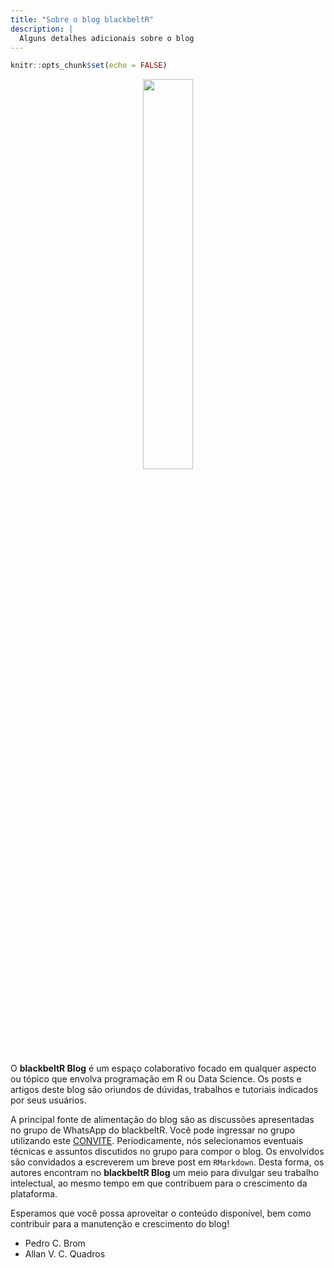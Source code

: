 ```yaml
---
title: "Sobre o blog blackbeltR"
description: |
  Alguns detalhes adicionais sobre o blog
---
```


```r
knitr::opts_chunk$set(echo = FALSE)
```

<center>

![](./images/cinto_v2.png){ width=40% }

</center>

O **blackbeltR Blog** é um espaço colaborativo focado em qualquer aspecto ou tópico 
que envolva programação em R ou Data Science. Os posts e artigos deste blog são 
oriundos de dúvidas, trabalhos e tutoriais indicados por seus usuários.

A principal fonte de alimentação do blog são as discussões apresentadas no grupo 
de WhatsApp do blackbeltR. Você pode ingressar no grupo utilizando este 
[CONVITE](https://chat.whatsapp.com/9SJtJiOw6YN1DtVWeMGUhe). Periodicamente, 
nós selecionamos eventuais técnicas e assuntos discutidos no grupo para compor o 
blog. Os envolvidos são convidados a escreverem um breve post em `RMarkdown`. 
Desta forma, os autores encontram no **blackbeltR Blog** um meio para divulgar seu 
trabalho intelectual, ao mesmo tempo em que contribuem para o crescimento da 
plataforma.

Esperamos que você possa aproveitar o conteúdo disponível, bem como contribuir 
para a manutenção e crescimento do blog!


- Pedro C. Brom
- Allan V. C. Quadros